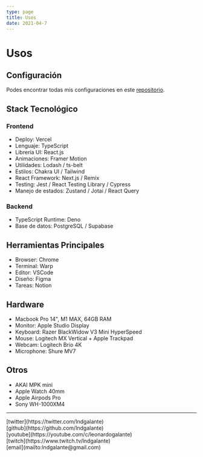 ```yaml
---
type: page
title: Usos
date: 2021-04-7
---
```


# Usos

## Configuración

Podes encontrar todas mis configuraciones en este [repositorio](https://github.com/lndgalante/tools-configuration).

## Stack Tecnológico

### Frontend

- Deploy: Vercel
- Lenguaje: TypeScript
- Librería UI: React.js
- Animaciones: Framer Motion
- Utilidades: Lodash / ts-belt
- Estilos: Chakra UI / Tailwind
- React Framework: Next.js / Remix
- Testing: Jest / React Testing Library / Cypress
- Manejo de estados: Zustand / Jotai / React Query

### Backend

- TypeScript Runtime: Deno
- Base de datos: PostgreSQL / Supabase

## Herramientas Principales

- Browser: Chrome
- Terminal: Warp
- Editor: VSCode
- Diseño: Figma
- Tareas: Notion

## Hardware

- Macbook Pro 14", M1 MAX, 64GB RAM
- Monitor: Apple Studio Display
- Keyboard: Razer BlackWidow V3 Mini HyperSpeed
- Mouse: Logitech MX Vertical + Apple Trackpad
- Webcam: Logitech Brio 4K
- Microphone: Shure MV7

## Otros

- AKAI MPK mini
- Apple Watch 40mm
- Apple Airpods Pro
- Sony WH-1000XM4

---

<div>
  [twitter](https://twitter.com/lndgalante)
  <br />
  [github](https://github.com/lndgalante)
  <br />
  [youtube](https://youtube.com/c/leonardogalante)
  <br />
  [twitch](https://www.twitch.tv/lndgalante)
  <br />
  [email](mailto:lndgalante@gmail.com)
</div>
